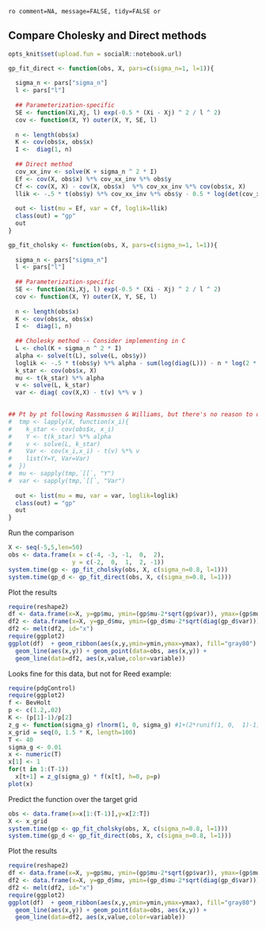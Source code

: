 `ro comment=NA, message=FALSE, tidy=FALSE or`

## Compare Cholesky and Direct methods
```r
opts_knit$set(upload.fun = socialR::notebook.url)
```


```r
gp_fit_direct <- function(obs, X, pars=c(sigma_n=1, l=1)){
  
  sigma_n <- pars["sigma_n"]
  l <- pars["l"]
  
  ## Parameterization-specific
  SE <- function(Xi,Xj, l) exp(-0.5 * (Xi - Xj) ^ 2 / l ^ 2)
  cov <- function(X, Y) outer(X, Y, SE, l) 
  
  n <- length(obs$x)
  K <- cov(obs$x, obs$x)
  I <-  diag(1, n)
  
  ## Direct method 
  cov_xx_inv <- solve(K + sigma_n ^ 2 * I)
  Ef <- cov(X, obs$x) %*% cov_xx_inv %*% obs$y
  Cf <- cov(X, X) - cov(X, obs$x)  %*% cov_xx_inv %*% cov(obs$x, X)
  llik <- -.5 * t(obs$y) %*% cov_xx_inv %*% obs$y - 0.5 * log(det(cov_xx_inv)) - n * log(2 * pi) / 2
  
  out <- list(mu = Ef, var = Cf, loglik=llik)
  class(out) = "gp"
  out
}
```


```r
gp_fit_cholsky <- function(obs, X, pars=c(sigma_n=1, l=1)){
  
  sigma_n <- pars["sigma_n"]
  l <- pars["l"]
  
  ## Parameterization-specific
  SE <- function(Xi,Xj, l) exp(-0.5 * (Xi - Xj) ^ 2 / l ^ 2)
  cov <- function(X, Y) outer(X, Y, SE, l) 
  
  n <- length(obs$x)
  K <- cov(obs$x, obs$x)
  I <-  diag(1, n)
  
  ## Cholesky method -- Consider implementing in C
  L <- chol(K + sigma_n ^ 2 * I)
  alpha <- solve(t(L), solve(L, obs$y))
  loglik <- -.5 * t(obs$y) %*% alpha - sum(log(diag(L))) - n * log(2 * pi) / 2
  k_star <- cov(obs$x, X)
  mu <- t(k_star) %*% alpha
  v <- solve(L, k_star)
  var <- diag( cov(X,X) - t(v) %*% v )

  
## Pt by pt following Rassmussen & Williams, but there's no reason to do it this way
#  tmp <- lapply(X, function(x_i){  
#    k_star <- cov(obs$x, x_i)
#    Y <- t(k_star) %*% alpha
#    v <- solve(L, k_star)
#    Var <- cov(x_i,x_i) - t(v) %*% v
#    list(Y=Y, Var=Var)
#  })
#  mu <- sapply(tmp,`[[`, "Y")
#  var <- sapply(tmp,`[[`, "Var")
    
  out <- list(mu = mu, var = var, loglik=loglik)
  class(out) = "gp"
  out
}
```

Run the comparison

```r
X <- seq(-5,5,len=50)
obs <- data.frame(x = c(-4, -3, -1,  0,  2),
                  y = c(-2,  0,  1,  2, -1))
system.time(gp <- gp_fit_cholsky(obs, X, c(sigma_n=0.8, l=1)))
system.time(gp_d <- gp_fit_direct(obs, X, c(sigma_n=0.8, l=1)))
```

Plot the results

```r
require(reshape2)
df <- data.frame(x=X, y=gp$mu, ymin=(gp$mu-2*sqrt(gp$var)), ymax=(gp$mu+2*sqrt(gp$var)))
df2 <- data.frame(x=X, y=gp_d$mu, ymin=(gp_d$mu-2*sqrt(diag(gp_d$var))), ymax=(gp_d$mu+2*sqrt(diag(gp_d$var))))
df2 <- melt(df2, id="x")
require(ggplot2)
ggplot(df)  + geom_ribbon(aes(x,y,ymin=ymin,ymax=ymax), fill="gray80") + 
  geom_line(aes(x,y)) + geom_point(data=obs, aes(x,y)) + 
  geom_line(data=df2, aes(x,value,color=variable))
```

Looks fine for this data, but not for Reed example:



```r
require(pdgControl)
require(ggplot2)
f <- BevHolt
p <- c(1.2,.02)
K <- (p[1]-1)/p[2] 
z_g <- function(sigma_g) rlnorm(1, 0, sigma_g) #1+(2*runif(1, 0,  1)-1)*sigma_g #
x_grid = seq(0, 1.5 * K, length=100)
T <- 40
sigma_g <- 0.01
x <- numeric(T)
x[1] <- 1
for(t in 1:(T-1))
  x[t+1] = z_g(sigma_g) * f(x[t], h=0, p=p)
plot(x)
```



Predict the function over the target grid

```r
obs <- data.frame(x=x[1:(T-1)],y=x[2:T])
X <- x_grid
system.time(gp <- gp_fit_cholsky(obs, X, c(sigma_n=0.8, l=1)))
system.time(gp_d <- gp_fit_direct(obs, X, c(sigma_n=0.8, l=1)))
```

Plot the results

```r
require(reshape2)
df <- data.frame(x=X, y=gp$mu, ymin=(gp$mu-2*sqrt(gp$var)), ymax=(gp$mu+2*sqrt(gp$var)))
df2 <- data.frame(x=X, y=gp_d$mu, ymin=(gp_d$mu-2*sqrt(diag(gp_d$var))), ymax=(gp_d$mu+2*sqrt(diag(gp_d$var))))
df2 <- melt(df2, id="x")
require(ggplot2)
ggplot(df)  + geom_ribbon(aes(x,y,ymin=ymin,ymax=ymax), fill="gray80") + 
  geom_line(aes(x,y)) + geom_point(data=obs, aes(x,y)) + 
  geom_line(data=df2, aes(x,value,color=variable))
```


